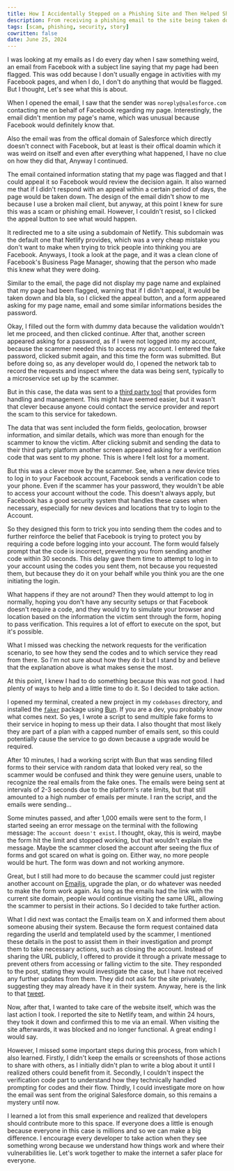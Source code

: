 ```yaml
---
title: How I Accidentally Stepped on a Phishing Site and Then Helped Shut It Down
description: From receiving a phishing email to the site being taken down within 24 hours, this is a story we can all learn from.
tags: [scam, phishing, security, story]
cowritten: false
date: June 25, 2024
---
```


I was looking at my emails as I do every day when I saw something weird, an email from Facebook with a subject line saying that my page had been flagged. This was odd because I don't usually engage in activities with my Facebook pages, and when I do, I don't do anything that would be flagged. But I thought, Let's see what this is about.

When I opened the email, I saw that the sender was `noreply@salesforce.com` contacting me on behalf of Facebook regarding my page. Interestingly, the email didn't mention my page's name, which was unusual because Facebook would definitely know that. 

Also the email was from the offical domain of Salesforce which directly doesn't connect with Facebook, but at least is their offical doamin which it was weird on itself and even after everything what happened, I have no clue on how they did that, Anyway I continued.

The email contained information stating that my page was flagged and that I could appeal it so Facebook would review the decision again. It also warned me that if I didn't respond with an appeal within a certain period of days, the page would be taken down. The design of the email didn't show to me because I use a broken mail client, but anyway, at this point I knew for sure this was a scam or phishing email. However, I couldn't resist, so I clicked the appeal button to see what would happen.

It redirected me to a site using a subdomain of Netlify. This subdomain was the default one that Netlify provides, which was a very cheap mistake you don't want to make when trying to trick people into thinking you are Facebook. Anyways, I took a look at the page, and it was a clean clone of Facebook's Business Page Manager, showing that the person who made this knew what they were doing.

Similar to the email, the page did not display my page name and explained that my page had been flagged, warning that if I didn't appeal, it would be taken down and bla bla, so I clicked the appeal button, and a form appeared asking for my page name, email and some similar informations besides the password.

Okay, I filled out the form with dummy data because the validation wouldn't let me proceed, and then clicked continue. After that, another screen appeared asking for a password, as if I were not logged into my account, because the scammer needed this to access my account. I entered the fake password, clicked submit again, and this time the form was submitted. But before doing so, as any developer would do, I opened the network tab to record the requests and inspect where the data was being sent, typically to a microservice set up by the scammer.

But in this case, the data was sent to a [third party tool](https://emailjs.com/) that provides form handling and management. This might have seemed easier, but it wasn't that clever because anyone could contact the service provider and report the scam to this service for takedown. 

The data that was sent included the form fields, geolocation, browser information, and similar details, which was more than enough for the scammer to know the victim. After clicking submit and sending the data to their third party platform another screen appeared asking for a verification code that was sent to my phone. This is where I felt lost for a moment.

But this was a clever move by the scammer. See, when a new device tries to log in to your Facebook account, Facebook sends a verification code to your phone. Even if the scammer has your password, they wouldn't be able to access your account without the code. This doesn't always apply, but Facebook has a good security system that handles these cases when necessary, especially for new devices and locations that try to login to the Account.

So they designed this form to trick you into sending them the codes and to further reinforce the belief that Facebook is trying to protect you by requiring a code before logging into your account. The form would falsely prompt that the code is incorrect, preventing you from sending another code within 30 seconds. This delay gave them time to attempt to log in to your account using the codes you sent them, not because you requested them, but because they do it on your behalf while you think you are the one initiating the login.

What happens if they are not around? Then they would attempt to log in normally, hoping you don't have any security setups or that Facebook doesn't require a code, and they would try to simulate your browser and location based on the information the victim sent through the form, hoping to pass verification. This requires a lot of effort to execute on the spot, but it's possible.

What I missed was checking the network requests for the verification scenario, to see how they send the codes and to which service they read from there. So I'm not sure about how they do it but I stand by and believe that the explanation above is what makes sense the most.

At this point, I knew I had to do something because this was not good. I had plenty of ways to help and a little time to do it. So I decided to take action.

I opened my terminal, created a new project in my `codebases` directory, and installed the [`faker`](https://www.npmjs.com/package/@faker-js/faker) package using [Bun](https://bun.sh). If you are a dev, you probably know what comes next. So yes, I wrote a script to send multiple fake forms to their service in hoping to mess up their data. I also thought that most likely they are part of a plan with a capped number of emails sent, so this could potentially cause the service to go down because a upgrade would be required.

After 10 minutes, I had a working script with Bun that was sending filled forms to their service with random data that looked very real, so the scammer would be confused and think they were genuine users, unable to recognize the real emails from the fake ones. The emails were being sent at intervals of 2-3 seconds due to the platform's rate limits, but that still amounted to a high number of emails per minute. I ran the script, and the emails were sending...

Some minutes passed, and after 1,000 emails were sent to the form, I started seeing an error message on the terminal with the following message: `The account doesn't exist`. I thought, okay, this is weird, maybe the form hit the limit and stopped working, but that wouldn't explain the message. Maybe the scammer closed the account after seeing the flux of forms and got scared on what is going on. Either way, no more people would be hurt. The form was down and not working anymore.

Great, but I still had more to do because the scammer could just register another account on [Emailjs](https://emailjs.com/), upgrade the plan, or do whatever was needed to make the form work again. As long as the emails had the link with the current site domain, people would continue visiting the same URL, allowing the scammer to persist in their actions. So I decided to take further action.

What I did next was contact the Emailjs team on X and informed them about someone abusing their system. Because the form request contained data regarding the userId and templateId used by the scammer, I mentioned these details in the post to assist them in their investigation and prompt them to take necessary actions, such as closing the account. Instead of sharing the URL publicly, I offered to provide it through a private message to prevent others from accessing or falling victim to the site. They responded to the post, stating they would investigate the case, but I have not received any further updates from them. They did not ask for the site privately, suggesting they may already have it in their system. Anyway, here is the link to that [tweet](https://x.com/bfzli/status/1804772059064549704).

Now, after that, I wanted to take care of the website itself, which was the last action I took. I reported the site to Netlify team, and within 24 hours, they took it down and confirmed this to me via an email. When visiting the site afterwards, it was blocked and no longer functional. A great ending I would say.

However, I missed some important steps during this process, from which I also learned. Firstly, I didn't keep the emails or screenshots of those actions to share with others, as I initially didn't plan to write a blog about it until I realized others could benefit from it. Secondly, I couldn't inspect the verification code part to understand how they technically handled prompting for codes and their flow. Thirdly, I could investigate more on how the email was sent from the original Salesforce domain, so this remains a mystery until now.

I learned a lot from this small experience and realized that developers should contribute more to this space. If everyone does a little is enough because everyone in this case is millions and so we can make a big difference. I encourage every developer to take action when they see something wrong because we understand how things work and where their vulnerabilities lie. Let's work together to make the internet a safer place for everyone.
